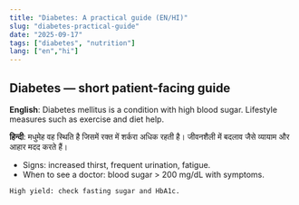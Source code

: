 ```yaml
---
title: "Diabetes: A practical guide (EN/HI)"
slug: "diabetes-practical-guide"
date: "2025-09-17"
tags: ["diabetes", "nutrition"]
lang: ["en","hi"]
---
```


## Diabetes — short patient-facing guide

**English**: Diabetes mellitus is a condition with high blood sugar. Lifestyle measures such as exercise and diet help.

**हिन्दी**: मधुमेह वह स्थिति है जिसमें रक्त में शर्करा अधिक रहती है। जीवनशैली में बदलाव जैसे व्यायाम और आहार मदद करते हैं।

- Signs: increased thirst, frequent urination, fatigue.
- When to see a doctor: blood sugar > 200 mg/dL with symptoms.

```txt
High yield: check fasting sugar and HbA1c.
```
